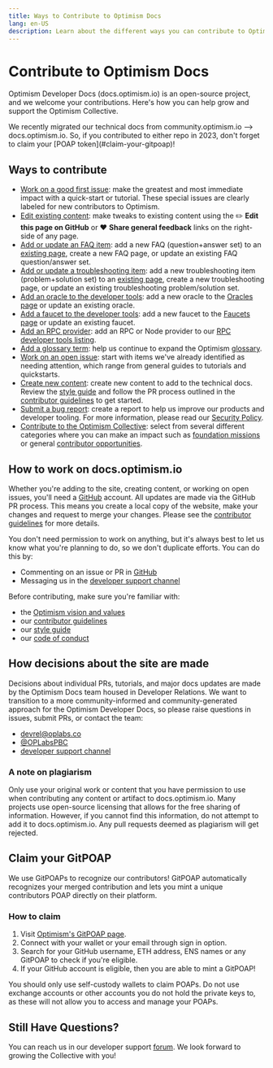 ```yaml
---
title: Ways to Contribute to Optimism Docs
lang: en-US
description: Learn about the different ways you can contribute to Optimism Developer Docs.
---
```



# Contribute to Optimism Docs

Optimism Developer Docs (docs.optimism.io) is an open-source project, and we welcome your contributions. Here's how you can help grow and support the Optimism Collective.

<Callout type="info">
  We recently migrated our technical docs from community.optimism.io --> docs.optimism.io.
  So, if you contributed to either repo in 2023, don't forget to claim your [POAP token](#claim-your-gitpoap)!
</Callout>

## Ways to contribute

*   [Work on a good first issue](https://github.com/ethereum-optimism/docs/labels/good%20first%20issue): make the greatest and most immediate impact with a quick-start or tutorial. These special issues are clearly labeled for new contributors to Optimism.
*   [Edit existing content](#how-to-work-on-docsoptimismio): make tweaks to existing content using the ✏️ **Edit this page on GitHub** or ❤️ **Share general feedback** links on the right-side of any page.
*   [Add or update an FAQ item](https://github.com/ethereum-optimism/docs/issues/new?assignees=\&labels=documentation%2Cfaq%2Ccommunity-request\&projects=\&template=suggest_faq_item.yaml\&title=Suggest+an+FAQ+item):
    add a new FAQ (question+answer set) to an [existing page](/chain/security/faq#security-model-faq), create a new FAQ page, or update an existing FAQ question/answer set.
*   [Add or update a troubleshooting item](https://github.com/ethereum-optimism/docs/issues/new?assignees=\&labels=documentation%2Ctroubleshooting%2Ccommunity-request\&projects=\&template=suggest_troubleshooting_item.yaml\&title=Suggest+a+troubleshooting+item):
    add a new troubleshooting item (problem+solution set) to an [existing page](/builders/chain-operators/chain-troubleshooting), create a new troubleshooting page, or update an existing troubleshooting problem/solution set.
*   [Add an oracle to the developer tools](https://github.com/ethereum-optimism/docs/issues/new?assignees=\&labels=documentation%2Coracle%2Ccommunity-request\&projects=\&template=suggest_oracle.yaml\&title=Suggest+an+Oracle/):
    add a new oracle to the [Oracles page](/builders/tools/oracles) or update an existing oracle.
*   [Add a faucet to the developer tools](https://github.com/ethereum-optimism/docs/issues/new?assignees=\&labels=documentation%2Cfaucet%2Ccommunity-request\&projects=\&template=suggest_faucet.yaml\&title=Suggest+a+Faucet):
    add a new faucet to the [Faucets page](/builders/tools/faucets) or update an existing faucet.
*   [Add an RPC provider](https://github.com/ethereum-optimism/docs/issues/new?assignees=\&labels=documentation%2Crpc-provider%2Ccommunity-request\&projects=\&template=suggest_rpc_provider.yaml\&title=Suggest+an+RPC+provider):
    add an RPC or Node provider to our [RPC developer tools listing](/builders/tools/rpc-providers).
*   [Add a glossary term](https://github.com/ethereum-optimism/docs/issues/new?assignees=\&labels=glossary%2Cdocumentation%2Ccommunity-request\&projects=\&template=suggest_glossary_term.yaml\&title=Suggest+a+glossary+term):
    help us continue to expand the Optimism [glossary](/connect/resources/glossary).
*   [Work on an open issue](https://github.com/ethereum-optimism/docs/issues): start with items we've already identified as needing attention, which range from general guides to tutorials and quickstarts.
*   [Create new content](https://github.com/ethereum-optimism/docs/issues/new): create new content to add to the technical docs.
    Review the [style guide](style-guide) and follow the PR process outlined in the [contributor guidelines](https://github.com/ethereum-optimism/docs/blob/main/CONTRIBUTING.md) to get started.
*   [Submit a bug report](https://immunefi.com/bounty/optimism/): create a report to help us improve our products and developer tooling. For more information, please read our [Security Policy](/connect/resources/security-policy).
*   [Contribute to the Optimism Collective](https://github.com/ethereum-optimism/ecosystem-contributions): select from several different categories where you can make an impact such as
    [foundation missions](https://github.com/ethereum-optimism/ecosystem-contributions/issues?q=is%3Aissue+is%3Aopen+label%3A%22Foundation+Mission+%28RFP%29%22) or general [contributor opportunities](https://github.com/ethereum-optimism/ecosystem-contributions/issues?q=is%3Aissue+is%3Aopen+label%3A%22Contribution+Opportunity%22).

## How to work on docs.optimism.io

Whether you're adding to the site, creating content, or working on open issues, you'll need a [GitHub](https://github.com) account.
All updates are made via the GitHub PR process. This means you create a local copy of the website, make your changes and request to merge your changes.
Please see the [contributor guidelines](https://github.com/ethereum-optimism/docs/blob/main/CONTRIBUTING.md) for more details.

You don't need permission to work on anything, but it's always best to let us know what you're planning to do, so we don't duplicate efforts. You can do this by:

*   Commenting on an issue or PR in [GitHub](https://github.com/ethereum-optimism/docs/)
*   Messaging us in the [developer support channel](https://github.com/ethereum-optimism/developers/)

Before contributing, make sure you're familiar with:

*   the [Optimism vision and values](https://www.optimism.io/about)
*   our [contributor guidelines](https://github.com/ethereum-optimism/docs/blob/main/CONTRIBUTING.md)
*   our [style guide](style-guide)
*   our [code of conduct](https://github.com/ethereum-optimism/.github/blob/master/CODE_OF_CONDUCT.md)

## How decisions about the site are made

Decisions about individual PRs, tutorials, and major docs updates are made by the Optimism Docs team housed in Developer Relations.
We want to transition to a more community-informed and community-generated approach for the Optimism Developer Docs, so please raise questions in issues, submit PRs, or contact the team:

*   [devrel@oplabs.co](mailto:devrel@oplabs.co)
*   [@OPLabsPBC](https://twitter.com/OPLabsPBC)
*   [developer support channel](https://github.com/ethereum-optimism/developers/)

### A note on plagiarism

Only use your original work or content that you have permission to use when contributing any content or artifact to docs.optimism.io.
Many projects use open-source licensing that allows for the free sharing of information. However, if you cannot find this information, do not attempt to add it to docs.optimism.io.
Any pull requests deemed as plagiarism will get rejected.

## Claim your GitPOAP

We use GitPOAPs to recognize our contributors! GitPOAP automatically recognizes your merged contribution and lets you mint a unique contributors POAP directly on their platform.

### How to claim

1.  Visit [Optimism's GitPOAP page](https://www.gitpoap.io/gh/ethereum-optimism).
2.  Connect with your wallet or your email through sign in option.
3.  Search for your GitHub username, ETH address, ENS names or any GitPOAP to check if you're eligible.
4.  If your GitHub account is eligible, then you are able to mint a GitPOAP!

<Callout type="warning">
  You should only use self-custody wallets to claim POAPs. Do not use exchange accounts or other accounts you do not hold the private keys to, as these will not allow you to access and manage your POAPs.
</Callout>

## Still Have Questions?

You can reach us in our developer support [forum](https://github.com/ethereum-optimism/developers/discussions). We look forward to growing the Collective with you!

